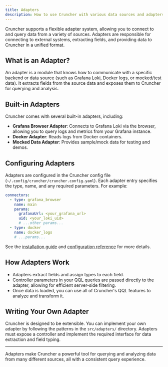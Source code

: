 ```yaml
---
title: Adapters
description: How to use Cruncher with various data sources and adapters.
---
```


Cruncher supports a flexible adapter system, allowing you to connect to and query data from a variety of sources. Adapters are responsible for connecting to external systems, extracting fields, and providing data to Cruncher in a unified format.

## What is an Adapter?

An adapter is a module that knows how to communicate with a specific backend or data source (such as Grafana Loki, Docker logs, or mocked/test data). It extracts fields from the source data and exposes them to Cruncher for querying and analysis.

## Built-in Adapters

Cruncher comes with several built-in adapters, including:

- **Grafana Browser Adapter**: Connects to Grafana Loki via the browser, allowing you to query logs and metrics from your Grafana instance.
- **Docker Adapter**: Reads logs from Docker containers.
- **Mocked Data Adapter**: Provides sample/mock data for testing and demos.

## Configuring Adapters

Adapters are configured in the Cruncher config file (`~/.config/cruncher/cruncher.config.yaml`). Each adapter entry specifies the type, name, and any required parameters. For example:

```yaml
connectors:
  - type: grafana_browser
    name: main
    params:
      grafanaUrl: <your_grafana_url>
      uid: <your_loki_uid>
      # ...other params...
  - type: docker
    name: docker_logs
    # ...params...
```

See the [installation guide](/getting-started/02-installation) and [configuration reference](/getting-started/05-config-file) for more details.

## How Adapters Work

- Adapters extract fields and assign types to each field.
- Controller parameters in your QQL queries are passed directly to the adapter, allowing for efficient server-side filtering.
- Once data is loaded, you can use all of Cruncher's QQL features to analyze and transform it.

## Writing Your Own Adapter

Cruncher is designed to be extensible. You can implement your own adapter by following the patterns in the `src/adapters/` directory. Adapters must expose a controller and implement the required interface for data extraction and field typing.

---

Adapters make Cruncher a powerful tool for querying and analyzing data from many different sources, all with a consistent query experience.
